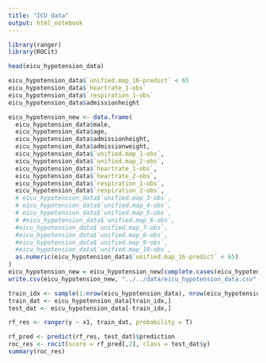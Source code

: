 ```yaml
---
title: "ICU data"
output: html_notebook
---
```

```r
library(ranger)
library(ROCit)
```


```r
head(eicu_hypotension_data)
```

```r
eicu_hypotension_data$`unified.map_16-predict` < 65
eicu_hypotension_data$`heartrate_1-obs`
eicu_hypotension_data$`respiration_1-obs`
eicu_hypotension_data$admissionheight
```

```r
eicu_hypotension_new <- data.frame(
  eicu_hypotension_data$male,
  eicu_hypotension_data$age,
  eicu_hypotension_data$admissionheight,
  eicu_hypotension_data$admissionweight,
  eicu_hypotension_data$`unified.map_1-obs`,
  eicu_hypotension_data$`unified.map_2-obs`,
  eicu_hypotension_data$`heartrate_1-obs`,
  eicu_hypotension_data$`heartrate_2-obs`,
  eicu_hypotension_data$`respiration_1-obs`,
  eicu_hypotension_data$`respiration_2-obs`,
  # eicu_hypotension_data$`unified.map_3-obs`,
  # eicu_hypotension_data$`unified.map_4-obs`,
  # eicu_hypotension_data$`unified.map_5-obs`,
  # #eicu_hypotension_data$`unified.map_6-obs`,
  #eicu_hypotension_data$`unified.map_7-obs`,
  #eicu_hypotension_data$`unified.map_8-obs`,
  #eicu_hypotension_data$`unified.map_9-obs`,
  #eicu_hypotension_data$`unified.map_10-obs`,
  as.numeric(eicu_hypotension_data$`unified.map_16-predict` < 65)
)
eicu_hypotension_new = eicu_hypotension_new[complete.cases(eicu_hypotension_new),]
write.csv(eicu_hypotension_new, "../../data/eicu_hypotension_data.csv", row.names = F)
```

```r
train_idx <- sample(1:nrow(eicu_hypotension_data), nrow(eicu_hypotension_data) * 0.5, replace = F)
train_dat <- eicu_hypotension_data[train_idx,]
test_dat <- eicu_hypotension_data[-train_idx,]
```


```r
rf_res <- ranger(y ~ x1, train_dat, probability = T)
```

```r
rf_pred <- predict(rf_res, test_dat)$prediction
roc_res <- rocit(score = rf_pred[,2], class = test_dat$y)
summary(roc_res)
```

